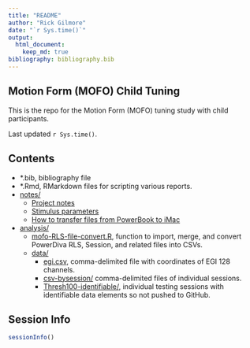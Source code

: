 ```yaml
---
title: "README"
author: "Rick Gilmore"
date: "`r Sys.time()`"
output: 
  html_document:
    keep_md: true
bibliography: bibliography.bib
---
```


## Motion Form (MOFO) Child Tuning

This is the repo for the Motion Form (MOFO) tuning study with child participants.

Last updated `r Sys.time()`.

## Contents

- *.bib, bibliography file
- *.Rmd, RMarkdown files for scripting various reports.
- [notes/](notes/)
    - [Project notes](notes/project-notes-mofo-child-tuning.md)
    - [Stimulus parameters](notes/mofo-child-tuning-parameters.md)
    - [How to transfer files from PowerBook to iMac](connect_PowerBook2iMac.md)
- [analysis/](analysis/)
    - [mofo-RLS-file-convert.R](analysis/mofo-RLS-file-convert.R), function to import, merge, and convert PowerDiva RLS, Session, and related files into CSVs.
    - [data/](analysis/data/)
        - [egi.csv](analysis/data/egi.csv), comma-delimited file with coordinates of EGI 128 channels.
        - [csv-bysession/](analysis/data/csv-bysession/) comma-delimited files of individual sessions.
        - [Thresh100-identifiable/](analysis/data/Thresh100/), individual testing sessions with identifiable data elements so not pushed to GitHub.

## Session Info
```r
sessionInfo()
```